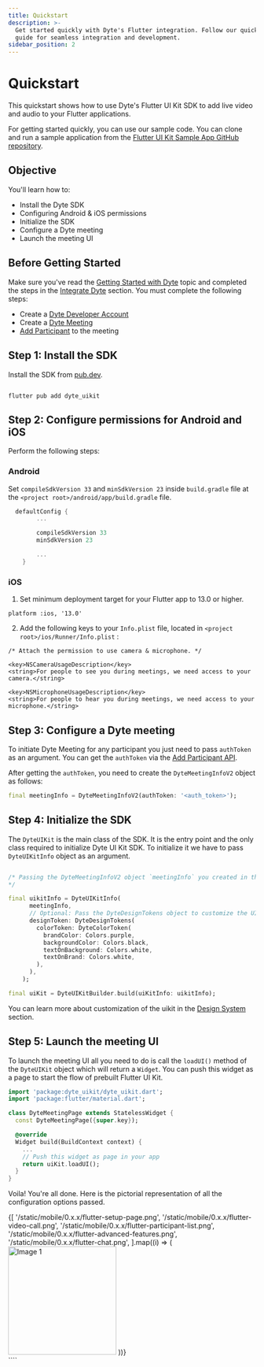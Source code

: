 ```yaml
---
title: Quickstart
description: >-
  Get started quickly with Dyte's Flutter integration. Follow our quickstart
  guide for seamless integration and development.
sidebar_position: 2
---
```


# Quickstart

This quickstart shows how to use Dyte's Flutter UI Kit SDK to add live video and
audio to your Flutter applications.

For getting started quickly, you can use our sample code. You can clone and run
a sample application from the
[Flutter UI Kit Sample App GitHub repository](https://github.com/dyte-io/flutter-samples/tree/main/flutter_uikit).

## Objective

You'll learn how to:

- Install the Dyte SDK
- Configuring Android & iOS permissions
- Initialize the SDK
- Configure a Dyte meeting
- Launch the meeting UI

## Before Getting Started

Make sure you've read the
[Getting Started with Dyte](/getting-started) topic and
completed the steps in the
[Integrate Dyte](/getting-started#integrate-dyte) section.
You must complete the following steps:

- Create a [Dyte Developer Account](https://dev.dyte.io/)
- Create a
  [Dyte Meeting](/api/?v=v2#/operations/create_meeting)
- [Add Participant](/api/?v=v2#/operations/add_participant)
  to the meeting

## Step 1: Install the SDK

Install the SDK from [pub.dev](https://pub.dev).

```shell

flutter pub add dyte_uikit

```

## Step 2: Configure permissions for Android and iOS

Perform the following steps:

### Android

Set `compileSdkVersion 33` and `minSdkVersion 23` inside `build.gradle` file at the `<project root>/android/app/build.gradle` file.

```kotlin
  defaultConfig {
        ...

        compileSdkVersion 33
        minSdkVersion 23

        ...
    }
```

### iOS

1. Set minimum deployment target for your Flutter app to 13.0 or higher.

```<Swift>
platform :ios, '13.0'
```

2. Add the following keys to your `Info.plist` file, located in `<project root>/ios/Runner/Info.plist` :

```<Swift>
/* Attach the permission to use camera & microphone. */

<key>NSCameraUsageDescription</key>
<string>For people to see you during meetings, we need access to your camera.</string>

<key>NSMicrophoneUsageDescription</key>
<string>For people to hear you during meetings, we need access to your microphone.</string>
```

## Step 3: Configure a Dyte meeting

To initiate Dyte Meeting for any participant you just need to pass `authToken` as an argument. You can get the `authToken` via the [Add Participant API](/api?v=v2#/operations/add_participant).

After getting the `authToken`, you need to create the `DyteMeetingInfoV2` object as follows:

```dart
final meetingInfo = DyteMeetingInfoV2(authToken: '<auth_token>');
```

## Step 4: Initialize the SDK

The `DyteUIKit` is the main class of the SDK. It is the entry point and the only
class required to initialize Dyte UI Kit SDK. To initialize it we have to pass `DyteUIKitInfo` object as an argument.

```dart

/* Passing the DyteMeetingInfoV2 object `meetingInfo` you created in the Step 3,
*/

final uikitInfo = DyteUIKitInfo(
      meetingInfo,
      // Optional: Pass the DyteDesignTokens object to customize the UI
      designToken: DyteDesignTokens(
        colorToken: DyteColorToken(
          brandColor: Colors.purple,
          backgroundColor: Colors.black,
          textOnBackground: Colors.white,
          textOnBrand: Colors.white,
        ),
      ),
    );

final uiKit = DyteUIKitBuilder.build(uiKitInfo: uikitInfo);

```

You can learn more about customization of the uikit in the [Design System](/flutter/design-token) section.

## Step 5: Launch the meeting UI

To launch the meeting UI all you need to do is call the `loadUI()` method of the `DyteUIKit` object which will return a `Widget`. You can push this widget as a page to start the flow of prebuilt Flutter UI Kit.

```dart
import 'package:dyte_uikit/dyte_uikit.dart';
import 'package:flutter/material.dart';

class DyteMeetingPage extends StatelessWidget {
  const DyteMeetingPage({super.key});

  @override
  Widget build(BuildContext context) {
    ...
    // Push this widget as page in your app
    return uiKit.loadUI();
  }
}

```

Voila! You're all done. Here is the pictorial representation of all the configuration options passed.

<div
  id="one"
  style={{
    display: 'flex',
    flexDirection: 'row',
    flexWrap: 'wrap',
    flex: '1 1 0',
    justifyContent: 'center',
  }}
>
  {[
    '/static/mobile/0.x.x/flutter-setup-page.png',
    '/static/mobile/0.x.x/flutter-video-call.png',
    '/static/mobile/0.x.x/flutter-participant-list.png',
    '/static/mobile/0.x.x/flutter-advanced-features.png',
    '/static/mobile/0.x.x/flutter-chat.png',
  ].map((i) => (
    <img
      src={i}
      alt="Image 1"
      width="220"
      padding="10"
      margin="10 3"
      style={{ margin: '10px', borderRadius: '8px' }}
    />
  ))}
</div>
````

<head>
  <title>Flutter Quickstart</title>
</head>
